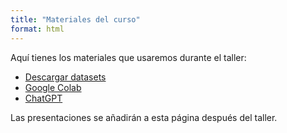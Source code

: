 ```yaml
---
title: "Materiales del curso"
format: html
---
```


Aquí tienes los materiales que usaremos durante el taller:

- [Descargar datasets](https://drive.google.com/drive/folders/1sn-wOU9E-ArKLASPcIoNgB_Nhz0Hl27S?usp=sharing)
- [Google Colab](https://colab.research.google.com/)
- [ChatGPT](https://chatgpt.com/)

Las presentaciones se añadirán a esta página después del taller.
